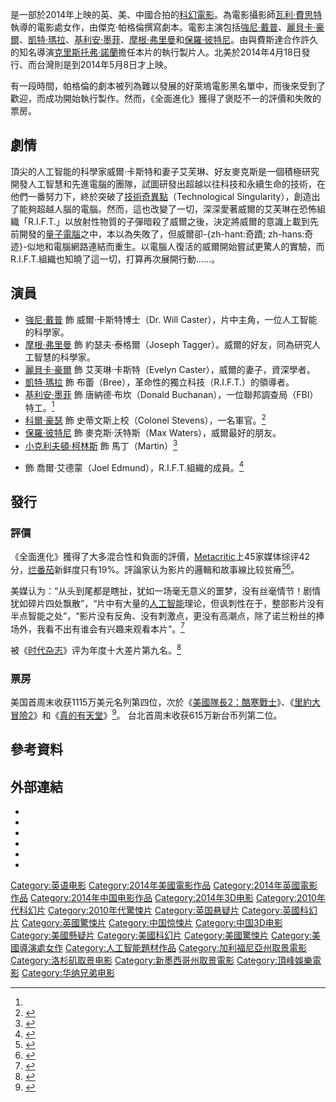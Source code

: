 {{noteTA
|T=zh-hans:超验骇客;zh-hk:超越潛能;zh-tw:全面進化;
|G1=Movie
|G2=Show
}}
{{Infobox film
| name           = 全面進化
| original_name  = {{lang|en|''Transcendence''}}
| image          = Transcendence ver3.jpg
| image_size     = 
| alt            = 
| caption        = 電影海報
| director       = [[瓦利·費思特|瓦利·費思特]]
| producer       = [[布羅德里克·約翰遜|布羅德里克·約翰遜]]<br />{{link-en|安德鲁·科索|Andrew Kosove}}<br />凱特·科恩（Kate Cohen）<br />玛丽莎·波文诺（Marisa Polvino）<br />安妮·馬特（Annie Marter）<br />{{link-en|大衛·瓦爾德斯|David Valdes}}<br />亞倫·賴德（Aaron Ryder）
| writer         = 傑克·帕格倫（Jack Paglen）
| starring       = [[強尼·戴普|強尼·戴普]]<br />[[摩根·弗里曼|摩根·弗里曼]]<br />[[麗貝卡·豪爾|麗貝卡·豪爾]]<br />[[凱特·瑪拉|凱特·瑪拉]]<br />[[基利安·墨菲|基利安·墨菲]]<br />[[科爾·豪瑟|科爾·豪瑟]]<br />[[保羅·彼特尼|保羅·彼特尼]]
| music          = [[麥可·唐納|麥可·唐納]]<ref>{{cite web|title=Mychael Danna to Score Wally Pfister's 'Transcendence'|url=http://filmmusicreporter.com/2013/12/19/mychael-danna-to-score-wally-pfisters-transcendence/|work=Film Music Reporter|accessdate=2013-12-19|date=2013-12-20|archive-date=2019-09-19|archive-url=https://web.archive.org/web/20190919002911/http://filmmusicreporter.com/2013/12/19/mychael-danna-to-score-wally-pfisters-transcendence/|dead-url=no}}</ref>
| cinematography = 傑西·霍爾（Jess Hall）
| editing        = {{link-en|大衛·羅森布魯姆|David Rosenbloom}}
| studio         = [[愛爾康娛樂|愛爾康娛樂]]<br />{{link-en|DMG娛樂|DMG Entertainment}}<br />Straight Up Films
| distributor    = [[華納兄弟|華納兄弟影業公司]]<br />{{small|（美國和加拿大）}}<br />[[頂峰娛樂|頂峰娛樂]]<br />{{small|（全球）}}<br />{{link-en|娛樂電影發行|Entertainment Film Distributors}}（英國）
| released       = {{Film date|2014|04|10|[[紐約|紐約]]|2014|04|18|美國和中國|2014|04|25|英國|2014|05|08|香港|2014|05|15|澳門}}
| runtime        = 119分鐘<ref>{{cite web|title=''TRANSCENDENCE'' (12A)|url=http://www.bbfc.co.uk/releases/transcendence-film|work={{link-en|娛樂電影發行|Entertainment Film Distributors|Entertainment Film Distributors}}|publisher=[[British_Board_of_Film_Classification|British Board of Film Classification]]|date=2014-04-07|accessdate=2014-04-08|archive-date=2014-04-09|archive-url=https://web.archive.org/web/20140409124120/http://www.bbfc.co.uk/releases/transcendence-film|dead-url=no}}</ref>
| country        = 美國<br />英國<br />中國
| language       = 英語
| budget         = 1億美元<ref name=mojo>{{cite web|url=http://www.boxofficemojo.com/movies/?id=transcendence.htm|title=Transcendence|work=[[Box_Office_Mojo|Box Office Mojo]]|accessdate=2014-04-22|archive-date=2019-05-05|archive-url=https://web.archive.org/web/20190505072016/https://www.boxofficemojo.com/movies/?id=transcendence.htm|dead-url=no}}</ref>
| gross          = 1.03亿美元<ref name=mojo/>
| cn_name = 超验骇客
| hk_name = 超越潛能
| tw_name = 全面進化
}}

{{作品名稱|name=''Transcendence''|hk=超越潛能|tw=全面進化|cn=超验骇客}}是一部於2014年上映的英、美、中國合拍的[[科幻電影|科幻電影]]。為電影攝影師[[瓦利·費思特|瓦利·費思特]]執導的電影處女作，由傑克·帕格倫撰寫劇本。電影主演包括[[強尼·戴普|強尼·戴普]]、[[麗貝卡·豪爾|麗貝卡·豪爾]]、[[凱特·瑪拉|凱特·瑪拉]]、[[基利安·墨菲|基利安·墨菲]]、[[摩根·弗里曼|摩根·弗里曼]]和[[保羅·彼特尼|保羅·彼特尼]]。由與費斯達合作許久的知名導演[[克里斯托弗·諾蘭|克里斯托弗·諾蘭]]擔任本片的執行製片人。北美於2014年4月18日發行、而台灣則是到2014年5月8日才上映。

有一段時間，帕格倫的劇本被列為難以發展的好萊塢電影黑名單中，而後來受到了歡迎，而成功開始執行製作。然而，《全面進化》獲得了褒貶不一的評價和失敗的票房。

==劇情==
頂尖的人工智能的科學家威爾·卡斯特和妻子艾芙琳、好友麥克斯是一個積極研究開發人工智慧和先進電腦的團隊，試圖研發出超越以往科技和永續生命的技術，在他們一番努力下，終於突破了[[技術奇異點|技術奇異點]]（Technological Singularity），創造出了能夠超越人腦的電腦。然而，這也改變了一切，深深愛著威爾的艾芙琳在恐怖組織「R.I.F.T.」以放射性物質的子彈暗殺了威爾之後，決定將威爾的意識上載到先前開發的[[量子電腦|量子電腦]]之中，本以為失敗了，但威爾卻-{zh-hant:奇蹟; zh-hans:奇迹}-似地和電腦網路連結而重生。以電腦人復活的威爾開始嘗試更驚人的實驗，而R.I.F.T.組織也知曉了這一切，打算再次展開行動……。

==演員==
* [[強尼·戴普|強尼·戴普]] 飾 威爾·卡斯特博士（Dr. Will Caster），片中主角，一位人工智能的科學家。
* [[摩根·弗里曼|摩根·弗里曼]] 飾 約瑟夫·泰格爾（Joseph Tagger）。威爾的好友，同為研究人工智慧的科學家。
* [[麗貝卡·豪爾|麗貝卡·豪爾]] 飾 艾芙琳·卡斯特（Evelyn Caster），威爾的妻子，資深學者。
* [[凱特·瑪拉|凱特·瑪拉]] 飾 布蕾（Bree），革命性的獨立科技（R.I.F.T.）的領導者。
* [[基利安·墨菲|基利安·墨菲]] 飾 唐納德·布坎（Donald Buchanan），一位聯邦調查局（FBI）特工。<ref name="casting" />
* [[科爾·豪瑟|科爾·豪瑟]] 飾 史蒂文斯上校（Colonel Stevens），一名軍官。<ref>{{cite journal | last=Kit | first=Borys | url=http://www.hollywoodreporter.com/heat-vision/cole-hauser-joins-johnny-depp-445769 | title=Cole Hauser Joins Johnny Depp in 'Transcendence' | journal=[[The_Hollywood_Reporter|The Hollywood Reporter]] | date=April 24, 2013 | access-date=2014-05-01 | archive-date=2013-05-23 | archive-url=https://www.webcitation.org/6Gp3hLEeX?url=http://www.hollywoodreporter.com/heat-vision/cole-hauser-joins-johnny-depp-445769 | dead-url=no }}</ref>
* [[保羅·彼特尼|保羅·彼特尼]] 飾 麥克斯·沃特斯（Max Waters），威爾最好的朋友。
* [[小克利夫頓·柯林斯|小克利夫頓·柯林斯]] 飾 馬丁（Martin）<ref>{{cite journal | last=Kroll | first=Justin | url=http://variety.com/2013/film/news/clifton-collins-rounds-out-cast-of-johnny-depp-pic-transcendence-exclusive-hold-1200379658/ | title=Clifton Collins boards Johnny Depp pic 'Transcendence' | journal=[[Variety_(magazine)|Variety]] | date=April 17, 2013 | access-date=2014-05-01 | archive-date=2013-05-23 | archive-url=https://www.webcitation.org/6Gp3fQh3B?url=http://variety.com/2013/film/news/clifton-collins-rounds-out-cast-of-johnny-depp-pic-transcendence-exclusive-hold-1200379658/ | dead-url=no }}</ref>
* {{link-en|科里·哈德里克|Cory Hardrict}} 飾 喬爾·艾德蒙（Joel Edmund），R.I.F.T.組織的成員。<ref name="casting">{{cite journal | last=Kit | first=Borys | url=http://www.hollywoodreporter.com/heat-vision/casting-call-tomorrowland-transcendence-add-524733 | title=Casting Call: 'Tomorrowland', 'Transcendence' Add Actors | journal=[[The_Hollywood_Reporter|The Hollywood Reporter]] | date=May 17, 2013 | access-date=2014-05-01 | archive-date=2013-05-23 | archive-url=https://www.webcitation.org/6Gp3iBPQW?url=http://www.hollywoodreporter.com/heat-vision/casting-call-tomorrowland-transcendence-add-524733 | dead-url=no }}</ref>

==發行==
===評價===
《全面進化》獲得了大多混合性和負面的評價，[[Metacritic|Metacritic]]上45家媒体综评42分，[[烂番茄|烂番茄]]新鲜度只有19%。評論家认为影片的邏輯和故事線比较贫瘠<ref>{{cite news | last=Ryan | first=Tim | url=http://blogs.wsj.com/speakeasy/2014/04/18/review-revue-transcendence-heaven-is-for-real-bears-a-haunted-house-2/ | title=Review Revue: 'Transcendence,' 'Heaven Is for Real,' 'Bears,' 'A Haunted House 2' | work=[[The_Wall_Street_Journal|The Wall Street Journal]] | date=April 18, 2014 | accessdate=April 19, 2014 | archive-date=2014-04-20 | archive-url=https://web.archive.org/web/20140420124855/http://blogs.wsj.com/speakeasy/2014/04/18/review-revue-transcendence-heaven-is-for-real-bears-a-haunted-house-2/ | dead-url=no }}</ref><ref>{{cite news | last=Gettell | first=Oliver | url=http://www.latimes.com/entertainment/movies/moviesnow/la-et-mn-transcendence-johnny-depp-movie-reviews-critics-20140418,0,1613607.story | title='Transcendence': Techno-thriller doesn't compute, critics say | work=[[Los_Angeles_Times|Los Angeles Times]] | date=April 18, 2014 | accessdate=April 18, 2014 | archive-date=2014-04-26 | archive-url=https://web.archive.org/web/20140426150023/http://www.latimes.com/entertainment/movies/moviesnow/la-et-mn-transcendence-johnny-depp-movie-reviews-critics-20140418,0,1613607.story | dead-url=no }}</ref>。

美媒认为：“从头到尾都是瞎扯，犹如一场毫无意义的噩梦，没有丝毫情节！剧情犹如碎片四处飘散”，“片中有大量的[[人工智能|人工智能]]理论，但讽刺性在于，整部影片没有半点智能之处”，“影片没有反角、没有刺激点，更没有高潮点，除了诺兰粉丝的捧场外，我看不出有谁会有兴趣来观看本片”。<ref>{{Cite web |url=http://ent.sina.com.cn/m/f/hlw/2014-04-21/18274130419_2.shtml |title=本周新片：《天堂为真》《鬼屋大电影2》 |accessdate=2014-05-01 |archive-date=2014-04-25 |archive-url=https://web.archive.org/web/20140425160014/http://ent.sina.com.cn/m/f/hlw/2014-04-21/18274130419_2.shtml |dead-url=no }}</ref>

被《[[时代杂志|时代杂志]]》评为年度十大差片第九名。<ref >{{cite web |url=http://news.mtime.com/2014/12/04/1534808.html |language= |title=美国"时代"杂志年度十佳电影出炉 |publisher=时光网 |date=2014-12-04 |accessdate= |archive-url=https://web.archive.org/web/20141213023547/http://news.mtime.com/2014/12/04/1534808.html |archive-date=2014-12-13 |dead-url=yes }}</ref>

===票房===
美国首周末收获1115万美元名列第四位，次於《[[美國隊長2：酷寒戰士|美國隊長2：酷寒戰士]]》、《[[里約大冒險2|里約大冒險2]]》和《[[真的有天堂_(電影)|真的有天堂]]》<ref>{{cite web |url=http://www.boxofficemojo.com/movies/?page=daily&id=transcendence.htm |title=Transcendence – April 2014 |work=Box Office Mojo |accessdate=April 26, 2014 |archive-date=2014-05-03 |archive-url=https://web.archive.org/web/20140503130649/http://www.boxofficemojo.com/movies/?page=daily&id=transcendence.htm |dead-url=no }}</ref>。
台北首周末收获615万新台币列第二位。

==參考資料==
{{Reflist|2}}

==外部連結==
* {{IMDb title|2209764}}
* {{mojo title|transcendence}}
* {{rotten-tomatoes|transcendence_2014}}
* {{douban|10810745}}
* {{metacritic film|transcendence}}
* {{Allmovie title|573633}}

{{DEFAULTSORT:Transcendence}}
[[Category:英语电影|Category:英语电影]]
[[Category:2014年美國電影作品|Category:2014年美國電影作品]]
[[Category:2014年英國電影作品|Category:2014年英國電影作品]]
[[Category:2014年中国电影作品|Category:2014年中国电影作品]]
[[Category:2014年3D电影|Category:2014年3D电影]]
[[Category:2010年代科幻片|Category:2010年代科幻片]]
[[Category:2010年代驚悚片|Category:2010年代驚悚片]]
[[Category:英国悬疑片|Category:英国悬疑片]]
[[Category:英國科幻片|Category:英國科幻片]]
[[Category:英國驚悚片|Category:英國驚悚片]]
[[Category:中国惊悚片|Category:中国惊悚片]]
[[Category:中国3D电影|Category:中国3D电影]]
[[Category:美國懸疑片|Category:美國懸疑片]]
[[Category:美國科幻片|Category:美國科幻片]]
[[Category:美國驚悚片|Category:美國驚悚片]]
[[Category:美國導演處女作|Category:美國導演處女作]]
[[Category:人工智能題材作品|Category:人工智能題材作品]]
[[Category:加利福尼亞州取景電影|Category:加利福尼亞州取景電影]]
[[Category:洛杉矶取景电影|Category:洛杉矶取景电影]]
[[Category:新墨西哥州取景電影|Category:新墨西哥州取景電影]]
[[Category:頂峰娛樂電影|Category:頂峰娛樂電影]]
[[Category:华纳兄弟电影|Category:华纳兄弟电影]]